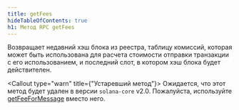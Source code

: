 ```yaml
---
title: getFees
hideTableOfContents: true
h1: Метод RPC getFees
---
```


Возвращает недавний хэш блока из реестра, таблицу комиссий, которая может быть
использована для расчета стоимости отправки транзакции с его использованием, и
последний слот, в котором хэш блока будет действителен.

<Callout type="warn" title={"Устаревший метод"}>
  Ожидается, что этот метод будет удален в версии `solana-core` v2.0.
  Пожалуйста, используйте [getFeeForMessage](/docs/rpc/http/getfeeformessage)
  вместо него.
</Callout>
